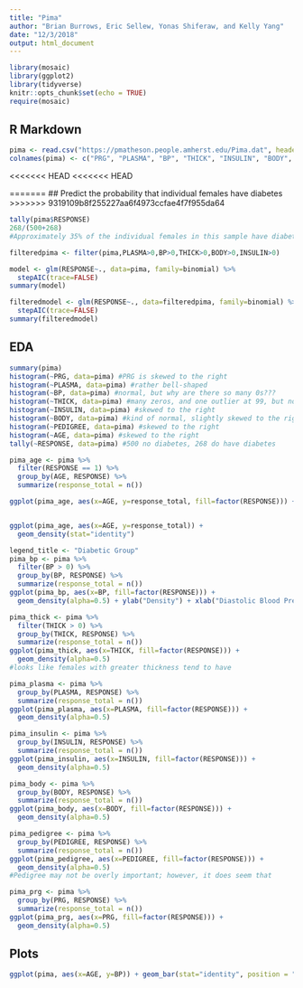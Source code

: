 ```yaml
---
title: "Pima"
author: "Brian Burrows, Eric Sellew, Yonas Shiferaw, and Kelly Yang"
date: "12/3/2018"
output: html_document
---
```


```r
library(mosaic)
library(ggplot2)
library(tidyverse)
knitr::opts_chunk$set(echo = TRUE)
require(mosaic)

```

## R Markdown


```r
pima <- read.csv("https://pmatheson.people.amherst.edu/Pima.dat", header=FALSE)
colnames(pima) <- c("PRG", "PLASMA", "BP", "THICK", "INSULIN", "BODY", "PEDIGREE", "AGE", "RESPONSE")
```

<<<<<<< HEAD
<<<<<<< HEAD

=======
## Predict the probability that individual females have diabetes
>>>>>>> 9319109b8f255227aa6f4973ccfae4f7f955da64

```r
tally(pima$RESPONSE)
268/(500+268)
#Approximately 35% of the individual females in this sample have diabetes 
```

```r
filteredpima <- filter(pima,PLASMA>0,BP>0,THICK>0,BODY>0,INSULIN>0)
```

```r
model <- glm(RESPONSE~., data=pima, family=binomial) %>%
  stepAIC(trace=FALSE)
summary(model)

filteredmodel <- glm(RESPONSE~., data=filteredpima, family=binomial) %>%
  stepAIC(trace=FALSE)
summary(filteredmodel)
```

## EDA

```r
summary(pima)
histogram(~PRG, data=pima) #PRG is skewed to the right
histogram(~PLASMA, data=pima) #rather bell-shaped
histogram(~BP, data=pima) #normal, but why are there so many 0s???
histogram(~THICK, data=pima) #many zeros, and one outlier at 99, but normal otherwise
histogram(~INSULIN, data=pima) #skewed to the right
histogram(~BODY, data=pima) #kind of normal, slightly skewed to the right, many zeros
histogram(~PEDIGREE, data=pima) #skewed to the right
histogram(~AGE, data=pima) #skewed to the right
tally(~RESPONSE, data=pima) #500 no diabetes, 268 do have diabetes
```




```r
pima_age <- pima %>%
  filter(RESPONSE == 1) %>%
  group_by(AGE, RESPONSE) %>%
  summarize(response_total = n())

ggplot(pima_age, aes(x=AGE, y=response_total, fill=factor(RESPONSE))) + geom_bar(stat="identity", position = "dodge")


ggplot(pima_age, aes(x=AGE, y=response_total)) +
  geom_density(stat="identity")
```

```r
legend_title <- "Diabetic Group"
pima_bp <- pima %>%
  filter(BP > 0) %>%
  group_by(BP, RESPONSE) %>%
  summarize(response_total = n())
ggplot(pima_bp, aes(x=BP, fill=factor(RESPONSE))) +
  geom_density(alpha=0.5) + ylab("Density") + xlab("Diastolic Blood Pressure") + ggtitle("Relationship between Diabetic and Non-Diabetic Groups and Blood Pressure") + scale_fill_manual(legend_title, values=c("Green","Red"))
```


```r
pima_thick <- pima %>%
  filter(THICK > 0) %>%
  group_by(THICK, RESPONSE) %>%
  summarize(response_total = n())
ggplot(pima_thick, aes(x=THICK, fill=factor(RESPONSE))) +
  geom_density(alpha=0.5)
#looks like females with greater thickness tend to have 
```

```r
pima_plasma <- pima %>%
  group_by(PLASMA, RESPONSE) %>%
  summarize(response_total = n())
ggplot(pima_plasma, aes(x=PLASMA, fill=factor(RESPONSE))) +
  geom_density(alpha=0.5)
```

```r
pima_insulin <- pima %>%
  group_by(INSULIN, RESPONSE) %>%
  summarize(response_total = n())
ggplot(pima_insulin, aes(x=INSULIN, fill=factor(RESPONSE))) +
  geom_density(alpha=0.5)
```


```r
pima_body <- pima %>%
  group_by(BODY, RESPONSE) %>%
  summarize(response_total = n())
ggplot(pima_body, aes(x=BODY, fill=factor(RESPONSE))) +
  geom_density(alpha=0.5)

```

```r
pima_pedigree <- pima %>%
  group_by(PEDIGREE, RESPONSE) %>%
  summarize(response_total = n())
ggplot(pima_pedigree, aes(x=PEDIGREE, fill=factor(RESPONSE))) +
  geom_density(alpha=0.5)
#Pedigree may not be overly important; however, it does seem that 
```

```r
pima_prg <- pima %>%
  group_by(PRG, RESPONSE) %>%
  summarize(response_total = n())
ggplot(pima_prg, aes(x=PRG, fill=factor(RESPONSE))) +
  geom_density(alpha=0.5)
```


## Plots

```r
ggplot(pima, aes(x=AGE, y=BP)) + geom_bar(stat="identity", position = "dodge")
```


